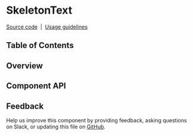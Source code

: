 
<Meta of={SkeletonTextStories} />

# SkeletonText

[Source code](https://github.com/carbon-design-system/carbon/tree/main/packages/react/src/components/SkeletonText)
&nbsp;|&nbsp;
[Usage guidelines](https://www.carbondesignsystem.com/patterns/loading-pattern/#skeleton-states)

## Table of Contents

## Overview

<Canvas of={SkeletonTextStories.Default} />

## Component API

<ArgTypes />

## Feedback

Help us improve this component by providing feedback, asking questions on Slack,
or updating this file on
[GitHub](https://github.com/carbon-design-system/carbon/edit/main/packages/react/src/components/SkeletonText/SkeletonText.mdx).
